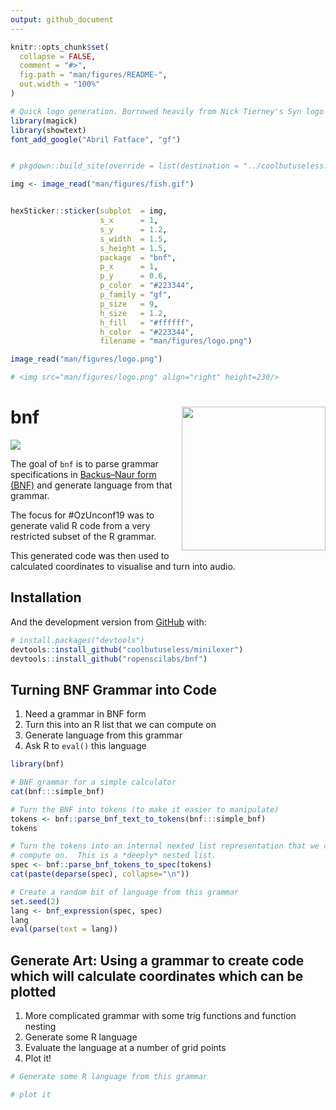 ```yaml
---
output: github_document
---
```


<!-- README.md is generated from README.Rmd. Please edit that file -->

```r
knitr::opts_chunk$set(
  collapse = FALSE,
  comment = "#>",
  fig.path = "man/figures/README-",
  out.width = "100%"
)
```


```r
# Quick logo generation. Borrowed heavily from Nick Tierney's Syn logo process
library(magick)
library(showtext)
font_add_google("Abril Fatface", "gf")


# pkgdown::build_site(override = list(destination = "../coolbutuseless.github.io/package/devout"))
```


```r
img <- image_read("man/figures/fish.gif")


hexSticker::sticker(subplot  = img,
                    s_x      = 1,
                    s_y      = 1.2,
                    s_width  = 1.5,
                    s_height = 1.5,
                    package  = "bnf",
                    p_x      = 1,
                    p_y      = 0.6,
                    p_color  = "#223344",
                    p_family = "gf",
                    p_size   = 9,
                    h_size   = 1.2,
                    h_fill   = "#ffffff",
                    h_color  = "#223344",
                    filename = "man/figures/logo.png")

image_read("man/figures/logo.png")

# <img src="man/figures/logo.png" align="right" height=230/>
```


# bnf <img src="man/figures/logo.png" align="right" height=230/>

<!-- badges: start -->
![](https://img.shields.io/badge/very-experimental-orange.svg)
<!-- badges: end -->

The goal of `bnf` is to parse grammar specifications in 
[Backus–Naur form (BNF)](https://en.wikipedia.org/wiki/Backus%E2%80%93Naur_form) 
and generate language from that grammar.

The focus for #OzUnconf19 was to generate valid R code from a very restricted
subset of the R grammar.

This generated code was then used to calculated coordinates to visualise and turn into audio.

## Installation

And the development version from [GitHub](https://github.com/) with:

``` r
# install.packages("devtools")
devtools::install_github("coolbutuseless/minilexer")
devtools::install_github("ropenscilabs/bnf")
```
## Turning BNF Grammar into Code

1. Need a grammar in BNF form
2. Turn this into an R list that we can compute on
3. Generate language from this grammar
4. Ask R to `eval()` this language


```r
library(bnf)

# BNF grammar for a simple calculator
cat(bnf:::simple_bnf)

# Turn the BNF into tokens (to make it easier to manipulate)
tokens <- bnf::parse_bnf_text_to_tokens(bnf:::simple_bnf)
tokens

# Turn the tokens into an internal nexted list representation that we can 
# compute on.  This is a *deeply* nested list.
spec <- bnf::parse_bnf_tokens_to_spec(tokens)
cat(paste(deparse(spec), collapse="\n"))
```


```r
# Create a random bit of language from this grammar
set.seed(2)
lang <- bnf_expression(spec, spec)
lang
eval(parse(text = lang))
```


## Generate Art: Using a grammar to create code which will calculate coordinates which can be plotted

1. More complicated grammar with some trig functions and function nesting
2. Generate some R language
3. Evaluate the language at a number of grid points
4. Plot it!

```r
# Generate some R language from this grammar

# plot it
```



